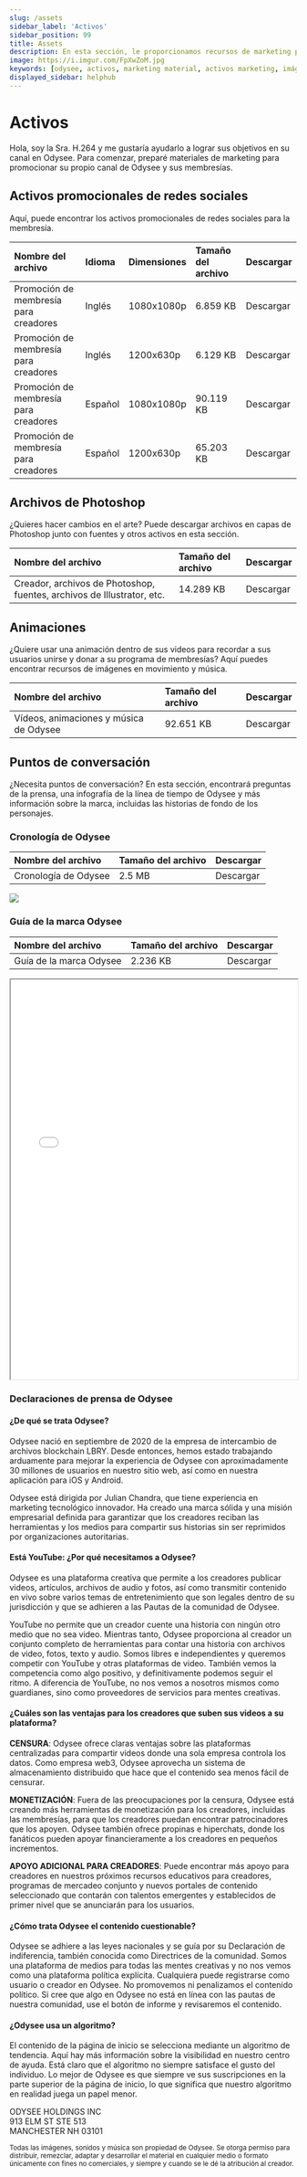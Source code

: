 ```yaml
---
slug: /assets
sidebar_label: 'Activos'
sidebar_position: 99
title: Assets
description: En esta sección, le proporcionamos recursos de marketing para promocionar su canal Odysee.
image: https://i.imgur.com/FpXwZoM.jpg
keywords: [odysee, activos, marketing material, activos marketing, imágenes marketing, odysee imagen material]
displayed_sidebar: helphub
---
```


# Activos


<CharacterCard size="12">
	Hola, soy la Sra. H.264 y me gustaría ayudarlo a lograr sus objetivos en su canal en Odysee. Para comenzar, preparé materiales de marketing para promocionar su propio canal de Odysee y sus membresías.
</CharacterCard>

## Activos promocionales de redes sociales
Aquí, puede encontrar los activos promocionales de redes sociales para la membresía.

<center>

| Nombre del archivo | Idioma | Dimensiones | Tamaño del archivo | Descargar |
|:--|:--|:--|:--|:--|
|Promoción de membresía para creadores | Inglés | 1080x1080p | 6.859 KB | <PrimaryOdyseeButton url="https://help.odysee.tv/files/Creator_Membership_promotion_SM_English_1080x1080.zip">Descargar</PrimaryOdyseeButton> |
|Promoción de membresía para creadores| Inglés | 1200x630p | 6.129 KB | <PrimaryOdyseeButton url="https://help.odysee.tv/files/Creator_Membership_promotion_SM_English_1200x630.zip">Descargar</PrimaryOdyseeButton> |
|Promoción de membresía para creadores| Español | 1080x1080p | 90.119 KB | <PrimaryOdyseeButton url="https://help.odysee.tv/files/Creator_Membership_promotion_SM_Spanish_1080x1080.zip">Descargar</PrimaryOdyseeButton> |
|Promoción de membresía para creadores| Español | 1200x630p | 65.203 KB | <PrimaryOdyseeButton url="https://help.odysee.tv/files/Creator_Membership_promotion_SM_Spanish_1200x630.zip">Descargar</PrimaryOdyseeButton> |

</center>

## Archivos de Photoshop
¿Quieres hacer cambios en el arte? Puede descargar archivos en capas de Photoshop junto con fuentes y otros activos en esta sección.

<center>

| Nombre del archivo | Tamaño del archivo | Descargar |
|:--|:--|:--|
|Creador, archivos de Photoshop, fuentes, archivos de Illustrator, etc. | 14.289 KB | <PrimaryOdyseeButton url="https://help.odysee.tv/files/Creator Photoshop Files, Fonts, Illustrator Files, etc..zip">Descargar</PrimaryOdyseeButton> |

</center>

## Animaciones
¿Quiere usar una animación dentro de sus videos para recordar a sus usuarios unirse y donar a su programa de membresías? Aquí puedes encontrar recursos de imágenes en movimiento y música.

<center>

| Nombre del archivo | Tamaño del archivo | Descargar |
|:--|:--|:--|
|Vídeos, animaciones y música de Odysee | 92.651 KB | <PrimaryOdyseeButton url="https://help.odysee.tv/files/Video-Animations-Music.zip">Descargar</PrimaryOdyseeButton> |

</center>


## Puntos de conversación
¿Necesita puntos de conversación? En esta sección, encontrará preguntas de la prensa, una infografía de la línea de tiempo de Odysee y más información sobre la marca, incluidas las historias de fondo de los personajes.

### Cronología de Odysee

<center>

| Nombre del archivo | Tamaño del archivo | Descargar |
|:--|:--|:--|
|Cronología de Odysee | 2.5 MB | <PrimaryOdyseeButton url="https://help.odysee.tv/img/es/Línea de tiempo Odysee.png">Descargar</PrimaryOdyseeButton> |

</center>

<img src="/img/es/Línea de tiempo Odysee.png"/>

### Guía de la marca Odysee

<center>

| Nombre del archivo | Tamaño del archivo | Descargar |
|:--|:--|:--|
|Guía de la marca Odysee | 2.236 KB | <PrimaryOdyseeButton url="https://help.odysee.tv/files/2022_Odysee_BrandGuide_Chracters.pdf">Descargar</PrimaryOdyseeButton> |

</center>

<iframe src="/files/2022_Odysee_BrandGuide_Chracters.pdf" border="0px#ffffff none" scrolling="yes" frameborder="1" marginheight="0px" marginwidth="0px" height="700px" width="100%" allowfullscreen></iframe>

### Declaraciones de prensa de Odysee

#### ¿De qué se trata Odysee?
Odysee nació en septiembre de 2020 de la empresa de intercambio de archivos blockchain LBRY. Desde entonces, hemos estado trabajando arduamente para mejorar la experiencia de Odysee con aproximadamente 30 millones de usuarios en nuestro sitio web, así como en nuestra aplicación para iOS y Android.

Odysee está dirigida por Julian Chandra, que tiene experiencia en marketing tecnológico innovador. Ha creado una marca sólida y una misión empresarial definida para garantizar que los creadores reciban las herramientas y los medios para compartir sus historias sin ser reprimidos por organizaciones autoritarias.

#### Está YouTube: ¿Por qué necesitamos a Odysee?
Odysee es una plataforma creativa que permite a los creadores publicar videos, artículos, archivos de audio y fotos, así como transmitir contenido en vivo sobre varios temas de entretenimiento que son legales dentro de su jurisdicción y que se adhieren a las Pautas de la comunidad de Odysee.

YouTube no permite que un creador cuente una historia con ningún otro medio que no sea video. Mientras tanto, Odysee proporciona al creador un conjunto completo de herramientas para contar una historia con archivos de video, fotos, texto y audio. Somos libres e independientes y queremos competir con YouTube y otras plataformas de video. También vemos la competencia como algo positivo, y definitivamente podemos seguir el ritmo. A diferencia de YouTube, no nos vemos a nosotros mismos como guardianes, sino como proveedores de servicios para mentes creativas.

#### ¿Cuáles son las ventajas para los creadores que suben sus videos a su plataforma?
**CENSURA**: Odysee ofrece claras ventajas sobre las plataformas centralizadas para compartir videos donde una sola empresa controla los datos. Como empresa web3, Odysee aprovecha un sistema de almacenamiento distribuido que hace que el contenido sea menos fácil de censurar.

**MONETIZACIÓN**: Fuera de las preocupaciones por la censura, Odysee está creando más herramientas de monetización para los creadores, incluidas las membresías, para que los creadores puedan encontrar patrocinadores que los apoyen. Odysee también ofrece propinas e hiperchats, donde los fanáticos pueden apoyar financieramente a los creadores en pequeños incrementos.

**APOYO ADICIONAL PARA CREADORES**: Puede encontrar más apoyo para creadores en nuestros próximos recursos educativos para creadores, programas de mercadeo conjunto y nuevos portales de contenido seleccionado que contarán con talentos emergentes y establecidos de primer nivel que se anunciarán para los usuarios.

#### ¿Cómo trata Odysee el contenido cuestionable?
Odysee se adhiere a las leyes nacionales y se guía por su Declaración de indiferencia, también conocida como Directrices de la comunidad. Somos una plataforma de medios para todas las mentes creativas y no nos vemos como una plataforma política explícita. Cualquiera puede registrarse como usuario o creador en Odysee. No promovemos ni penalizamos el contenido político. Si cree que algo en Odysee no está en línea con las pautas de nuestra comunidad, use el botón de informe y revisaremos el contenido.

#### ¿Odysee usa un algoritmo?
El contenido de la página de inicio se selecciona mediante un algoritmo de tendencia. Aquí hay más información sobre la visibilidad en nuestro centro de ayuda. Está claro que el algoritmo no siempre satisface el gusto del individuo. Lo mejor de Odysee es que siempre ve sus suscripciones en la parte superior de la página de inicio, lo que significa que nuestro algoritmo en realidad juega un papel menor.

ODYSEE HOLDINGS INC<br/>
913 ELM ST STE 513<br/>
MANCHESTER NH 03101

<sub>Todas las imágenes, sonidos y música son propiedad de Odysee. Se otorga permiso para distribuir, remezclar, adaptar y desarrollar el material en cualquier medio o formato únicamente con fines no comerciales, y siempre y cuando se le dé la atribución al creador.</sub>